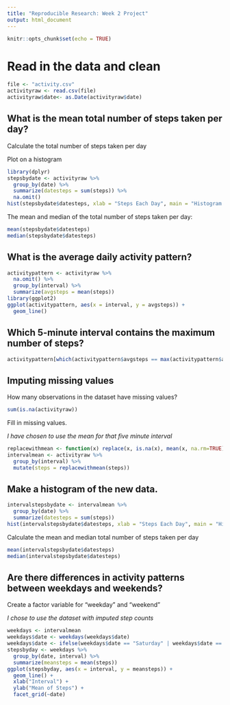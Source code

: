 ```yaml
---
title: "Reproducible Research: Week 2 Project"
output: html_document
---
```


```r
knitr::opts_chunk$set(echo = TRUE)
```

# Read in the data and clean

```r
file <- "activity.csv"
activityraw <- read.csv(file)
activityraw$date<- as.Date(activityraw$date)
```

## What is the mean total number of steps taken per day?
Calculate the total number of steps taken per day

Plot on a histogram

```r
library(dplyr)
stepsbydate <- activityraw %>% 
  group_by(date) %>%
  summarize(datesteps = sum(steps)) %>%
  na.omit()
hist(stepsbydate$datesteps, xlab = "Steps Each Day", main = "Histogram of Steps Taken Each Day", breaks = 20)
```

The mean and median of the total number of steps taken per day:

```r
mean(stepsbydate$datesteps)
median(stepsbydate$datesteps)
```

## What is the average daily activity pattern?

```r
activitypattern <- activityraw %>%
  na.omit() %>%
  group_by(interval) %>%
  summarize(avgsteps = mean(steps))
library(ggplot2)
ggplot(activitypattern, aes(x = interval, y = avgsteps)) +
  geom_line()

```

## Which 5-minute interval contains the maximum number of steps?

```r
activitypattern[which(activitypattern$avgsteps == max(activitypattern$avgsteps)),]
```

## Imputing missing values

How many observations in the dataset have missing values?

```r
sum(is.na(activityraw))
```

Fill in missing values. 

_I have chosen to use the mean for that five minute interval_

```r
replacewithmean <- function(x) replace(x, is.na(x), mean(x, na.rm=TRUE))
intervalmean <- activityraw %>%
  group_by(interval) %>%
  mutate(steps = replacewithmean(steps))
```

## Make a histogram of the new data.

```r
intervalstepsbydate <- intervalmean %>% 
  group_by(date) %>%
  summarize(datesteps = sum(steps))
hist(intervalstepsbydate$datesteps, xlab = "Steps Each Day", main = "Histogram of Steps Taken Each Day", breaks = 20)
```

Calculate the mean and median total number of steps taken per day

```r
mean(intervalstepsbydate$datesteps)
median(intervalstepsbydate$datesteps)
```

## Are there differences in activity patterns between weekdays and weekends?

Create a factor variable for "weekday" and "weekend"

_I chose to use the dataset with imputed step counts_

```r
weekdays <- intervalmean
weekdays$date <- weekdays(weekdays$date)
weekdays$date <- ifelse(weekdays$date == "Saturday" | weekdays$date == "Sunday", "weekend","weekday")
stepsbyday <- weekdays %>%
  group_by(date, interval) %>%
  summarize(meansteps = mean(steps))
ggplot(stepsbyday, aes(x = interval, y = meansteps)) +
  geom_line() +
  xlab("Interval") +
  ylab("Mean of Steps") +
  facet_grid(~date)
```

